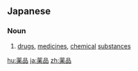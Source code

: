 ==Japanese==
{{ja-kanjitab|やく|ひん|yomi=o}}

===Noun===
{{ja-noun|やくひん|kyu=藥品}}

# [[drug]]s, [[medicine]]s, [[chemical]] [[substance]]s

[[hu:薬品]]
[[ja:薬品]]
[[zh:薬品]]